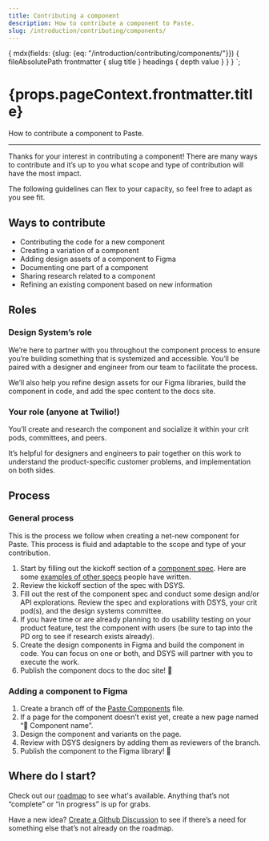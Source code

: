 ```yaml
---
title: Contributing a component
description: How to contribute a component to Paste.
slug: /introduction/contributing/components/
---
```



  {
    mdx(fields: {slug: {eq: "/introduction/contributing/components/"}}) {
      fileAbsolutePath
      frontmatter {
        slug
        title
      }
      headings {
        depth
        value
      }
    }
  }
`;

<contentwrapper>

<PageAside data={props.data.mdx} />

<content>
<h1>{props.pageContext.frontmatter.title}</h1>

How to contribute a component to Paste.

---

Thanks for your interest in contributing a component! There are many ways to contribute and it’s up to you what scope and type of contribution will have the most impact.

The following guidelines can flex to your capacity, so feel free to adapt as you see fit.

## Ways to contribute

- Contributing the code for a new component
- Creating a variation of a component
- Adding design assets of a component to Figma
- Documenting one part of a component
- Sharing research related to a component
- Refining an existing component based on new information

## Roles

### Design System’s role

We’re here to partner with you throughout the component process to ensure you’re building something that is systemized and accessible. You’ll be paired with a designer and engineer from our team to facilitate the process.

We’ll also help you refine design assets for our Figma libraries, build the component in code, and add the spec content to the docs site.

### Your role (anyone at Twilio!)

You’ll create and research the component and socialize it within your crit pods, committees, and peers.

It’s helpful for designers and engineers to pair together on this work to understand the product-specific customer problems, and implementation on both sides.

## Process

### General process

This is the process we follow when creating a net-new component for Paste. This process is fluid and adaptable to the scope and type of your contribution.

1. Start by filling out the kickoff section of a [component spec](https://docs.google.com/document/d/1e1m4amg1Khbxo-limb-PPDSJvNeDF2YBFCWrqeS5MPc/edit). Here are some [examples of other specs](https://drive.google.com/drive/folders/1ehHLxeX3OBpgW5TkGc0KkmAAFEnGj4L3) people have written.
2. Review the kickoff section of the spec with DSYS.
3. Fill out the rest of the component spec and conduct some design and/or API explorations. Review the spec and explorations with DSYS, your crit pod(s), and the design systems committee.
4. If you have time or are already planning to do usability testing on your product feature, test the component with users (be sure to tap into the PD org to see if research exists already).
5. Create the design components in Figma and build the component in code. You can focus on one or both, and DSYS will partner with you to execute the work.
6. Publish the component docs to the doc site! 🎉

### Adding a component to Figma

1. Create a branch off of the [Paste Components](https://www.figma.com/file/E6KUvMhioUmAgN0nwmReTM/Paste-Components) file.
2. If a page for the component doesn’t exist yet, create a new page named “👀 Component name”.
3. Design the component and variants on the page.
4. Review with DSYS designers by adding them as reviewers of the branch.
5. Publish the component to the Figma library! 🎉

## Where do I start?

Check out our [roadmap](/roadmap) to see what's available. Anything that’s not “complete” or “in progress” is up for grabs.

Have a new idea? [Create a Github Discussion](https://github.com/twilio-labs/paste/discussions/new) to see if there’s
a need for something else that’s not already on the roadmap.

</content>

</contentwrapper>
